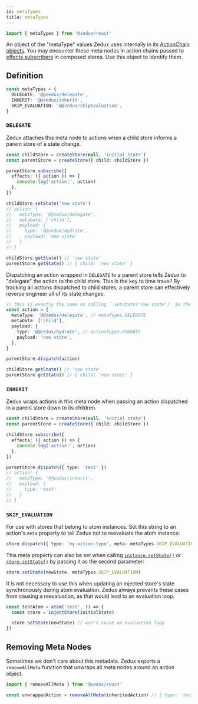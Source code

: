 ```yaml
---
id: metaTypes
title: metaTypes
---
```


```ts
import { metaTypes } from '@zedux/react'
```

An object of the "metaType" values Zedux uses internally in its [ActionChain objects](../types/ActionChain). You may encounter these meta nodes in action chains passed to [effects subscribers](../classes/Store#subscribe) in composed stores. Use this object to identify them.

## Definition

```ts
const metaTypes = {
  DELEGATE: '@@zedux/delegate',
  INHERIT: '@@zedux/inherit',
  SKIP_EVALUATION: '@@zedux/skipEvaluation',
}
```

### `DELEGATE`

Zedux attaches this meta node to actions when a child store informs a parent store of a state change.

```ts
const childStore = createStore(null, 'initial state')
const parentStore = createStore({ child: childStore })

parentStore.subscribe({
  effects: ({ action }) => {
    console.log('action:', action)
  },
})

childStore.setState('new state')
// action: {
//   metaType: '@@zedux/delegate',
//   metaData: ['child'],
//   payload: {
//     type: '@@zedux/hydrate',
//     payload: 'new state'
//   }
// }

childStore.getState() // 'new state'
parentStore.getState() // { child: 'new state' }
```

Dispatching an action wrapped in `DELEGATE` to a parent store tells Zedux to "delegate" the action to the child store. This is the key to time travel! By tracking all actions dispatched to child stores, a parent store can effectively reverse engineer all of its state changes.

```ts
// this is exactly the same as calling `.setState('new state')` in the child store:
const action = {
  metaType: '@@zedux/delegate', // metaTypes.DELEGATE
  metaData: ['child'],
  payload: {
    type: '@@zedux/hydrate', // actionTypes.HYDRATE
    payload: 'new state',
  },
}

parentStore.dispatch(action)

childStore.getState() // 'new state'
parentStore.getState() // { child: 'new state' }
```

### `INHERIT`

Zedux wraps actions in this meta node when passing an action dispatched in a parent store down to its children.

```ts
const childStore = createStore(null, 'initial state')
const parentStore = createStore({ child: childStore })

childStore.subscribe({
  effects: ({ action }) => {
    console.log('action:', action)
  },
})

parentStore.dispatch({ type: 'test' })
// action: {
//   metaType: '@@zedux/inherit',
//   payload: {
//     type: 'test'
//   }
// }
```

### `SKIP_EVALUATION`

For use with stores that belong to atom instances. Set this string to an action's `meta` property to tell Zedux not to reevaluate the atom instance:

```ts
store.dispatch({ type: 'my-action-type', meta: metaTypes.SKIP_EVALUATION })
```

This meta property can also be set when calling [`instance.setState()`](../classes/AtomInstance#setstate) or [`store.setState()`](../classes/Store#setstate) by passing it as the second parameter:

```ts
store.setState(newState, metaTypes.SKIP_EVALUATION)
```

It is not necessary to use this when updating an injected store's state synchronously during atom evaluation. Zedux always prevents these cases from causing a reevaluation, as that would lead to an evaluation loop.

```ts
const testAtom = atom('test', () => {
  const store = injectStore(initialState)

  store.setState(newState) // won't cause an evaluation loop
})
```

## Removing Meta Nodes

Sometimes we don't care about this metadata. Zedux exports a `removeAllMeta` function that unwraps all meta nodes around an action object.

```ts
import { removeAllMeta } from '@zedux/react'

const unwrappedAction = removeAllMeta(inheritedAction) // { type: 'test' }
```
